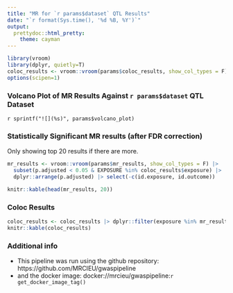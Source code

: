 ```yaml
---
title: "MR for `r params$dataset` QTL Results"
date: "`r format(Sys.time(), '%d %B, %Y')`"
output:
  prettydoc::html_pretty:
    theme: cayman
---
```

```r
library(vroom)
library(dplyr, quietly=T)
coloc_results <- vroom::vroom(params$coloc_results, show_col_types = F)
options(scipen=1)
```

### Volcano Plot of MR Results Against `r params$dataset` QTL Dataset
`r sprintf("![](%s)", params$volcano_plot)`

### Statistically Significant MR results (after FDR correction)
Only showing top 20 results if there are more.
```r
mr_results <- vroom::vroom(params$mr_results, show_col_types = F) |>
  subset(p.adjusted < 0.05 & EXPOSURE %in% coloc_results$exposure) |>
  dplyr::arrange(p.adjusted) |> select(-c(id.exposure, id.outcome))

knitr::kable(head(mr_results, 20))
```

### Coloc Results
```r
coloc_results <- coloc_results |> dplyr::filter(exposure %in% mr_results$EXPOSURE)
knitr::kable(coloc_results)
```

### Additional info

* This pipeline was run using the github repository: https://github.com/MRCIEU/gwaspipeline
* and the docker image: docker://mrcieu/gwaspipeline:`r get_docker_image_tag()`
